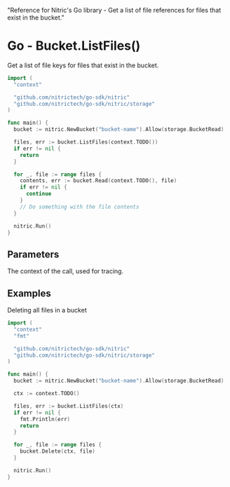   "Reference for Nitric's Go library - Get a list of file references for files that exist in the bucket."

# Go - Bucket.ListFiles()

Get a list of file keys for files that exist in the bucket.

```go
import (
  "context"

  "github.com/nitrictech/go-sdk/nitric"
  "github.com/nitrictech/go-sdk/nitric/storage"
)

func main() {
  bucket := nitric.NewBucket("bucket-name").Allow(storage.BucketRead)

  files, err := bucket.ListFiles(context.TODO())
  if err != nil {
    return
  }

  for _, file := range files {
    contents, err := bucket.Read(context.TODO(), file)
    if err != nil {
      continue
    }
    // Do something with the file contents
  }

  nitric.Run()
}
```

## Parameters

<Properties>
  <Property name="ctx" required type="context">
    The context of the call, used for tracing.
  </Property>
</Properties>

## Examples

Deleting all files in a bucket

```go
import (
  "context"
  "fmt"

  "github.com/nitrictech/go-sdk/nitric"
  "github.com/nitrictech/go-sdk/nitric/storage"
)

func main() {
  bucket := nitric.NewBucket("bucket-name").Allow(storage.BucketRead)

  ctx := context.TODO()

  files, err := bucket.ListFiles(ctx)
  if err != nil {
    fmt.Println(err)
    return
  }

  for _, file := range files {
    bucket.Delete(ctx, file)
  }

  nitric.Run()
}
```
